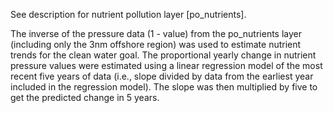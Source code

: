 See description for nutrient pollution layer [po_nutrients].

The inverse of the pressure data (1 - value) from the po_nutrients layer (including only the 3nm offshore region) was used to estimate nutrient trends for the clean water goal. The proportional yearly change in nutrient pressure values were estimated using a linear regression model of the most recent five years of data (i.e., slope divided by data from the earliest year included in the regression model).  The slope was then multiplied by five to get the predicted change in 5 years.  
